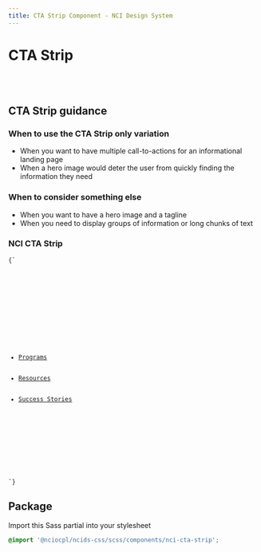 ```yaml
---
title: CTA Strip Component - NCI Design System
---
```


# CTA Strip

<br />
<br />

## CTA Strip guidance

### When to use the CTA Strip only variation

- When you want to have multiple call-to-actions for an informational landing page
- When a hero image would deter the user from quickly finding the information they need

### When to consider something else

- When you want to have a hero image and a tagline
- When you need to display groups of information or long chunks of text

### NCI CTA Strip

<Code className="html">{`
<div class="nci-cta-strip">
	<div class="grid-container">
		<div class="grid-row grid-gap">
			<div class="grid-col">
				<ul>
					<li><a href="http://www.cancer.gov" class="usa-button nci-cta-strip__button">Programs</a></li>
					<li><a href="http://www.google.com/" class="usa-button nci-cta-strip__button">Resources</a></li>
					<li><a href="http://www.cancer.gov" class="usa-button nci-cta-strip__button">Success Stories</a></li>
				</ul>
			</div>
		</div>
	</div>
</div>
`}</Code>

## Package

Import this Sass partial into your stylesheet

```scss
@import '@nciocpl/ncids-css/scss/components/nci-cta-strip';
```
